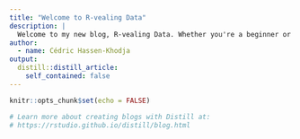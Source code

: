 ```yaml
---
title: "Welcome to R-vealing Data"
description: |
  Welcome to my new blog, R-vealing Data. Whether you're a beginner or an expert in R, there are always tips and tricks that can make your work easier. 
author:
  - name: Cédric Hassen-Khodja
output:
  distill::distill_article:
    self_contained: false
---
```


```r
knitr::opts_chunk$set(echo = FALSE)

# Learn more about creating blogs with Distill at:
# https://rstudio.github.io/distill/blog.html

```



